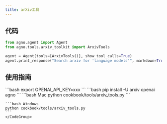 ```yaml
---
title: arXiv工具
---
```

## 代码

```python cookbook/tools/arxiv_tools.py
from agno.agent import Agent
from agno.tools.arxiv_toolkit import ArxivTools

agent = Agent(tools=[ArxivTools()], show_tool_calls=True)
agent.print_response("Search arxiv for 'language models'", markdown=True)
```

## 使用指南

<Steps>
  <Snippet file="create-venv-step.mdx" />

  <Step title="设置您的 API 密钥">
    ```bash
    export OPENAI_API_KEY=xxx
    ```
  </Step>

  <Step title="安装库">
    ```bash
    pip install -U arxiv openai agno
    ```
  </Step>

  <Step title="运行智能体">
    <CodeGroup>
    ```bash Mac
    python cookbook/tools/arxiv_tools.py
    ```

    ```bash Windows
    python cookbook/tools/arxiv_tools.py
    ```
    </CodeGroup>
  </Step>
</Steps>